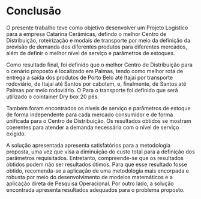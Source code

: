 # Conclusão

O presente trabalho teve como objetivo desenvolver um Projeto Logístico para a empresa Catarina Cerâmicas, defindo o melhor Centro de Distribuição, roteirização e modais de transporte por meio da definição da previsão de demanda dos diferentes produtos para diferentes mercados, além de definir o melhor nível de serviço e parâmetros de estoques.

Como resultado final, foi definido que o melhor Centro de Distribuição para o cenário proposto é localizado em Palmas, tendo como melhor rota de entrega a saída dos produtos de Porto Belo até Itajaí por transporte rodoviário, de Itajaí até Santos por cabotem, e, finalmente, de Santos até Palmas por meio rodoviário. O Para o transporte foi definido que será utilizado o cointainer Dry box 20 pés.

Também foram encontrados os níveis de serviço e parâmetros de estoque de forma independente para cada mercado consumidor e de forma unificada para o Centro de Distribuição. Os resultados obtidos se mostram coerentes para atender a demanda necessária com o nível de serviço exigido.

A solução apresentada apresenta satisfatórios para a metodologia proposta, uma vez que visa a diminuição do custo total para a definição dos parâmetros requisitados. Entretanto, compreende-se que os resultados obtidos podem não ser resultados ótimos. Para que esse resultado fosse obtido, recomenda-se a aplicação de uma metodologia mais encorpada e robusta por meio do desenvolvimento de modelos matemáticos e a aplicação direta de Pesquisa Operacional. Por outro lado, a solução encontrada apresenta resultados adequados para o problema proposto.